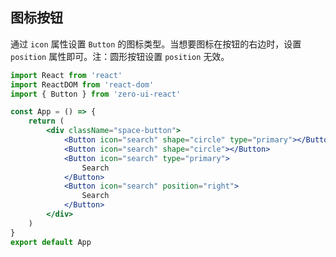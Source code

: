 ## 图标按钮

通过 `icon` 属性设置 `Button` 的图标类型。当想要图标在按钮的右边时，设置 `position` 属性即可。注：圆形按钮设置 `position` 无效。

```jsx
import React from 'react'
import ReactDOM from 'react-dom'
import { Button } from 'zero-ui-react'

const App = () => {
    return (
        <div className="space-button">
            <Button icon="search" shape="circle" type="primary"></Button>
            <Button icon="search" shape="circle"></Button>
            <Button icon="search" type="primary">
                Search
            </Button>
            <Button icon="search" position="right">
                Search
            </Button>
        </div>
    )
}
export default App
```
